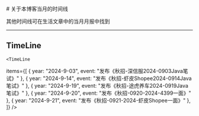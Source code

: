
<BaseLayout title="About">
  <BaseCard title="About">
# 关于本博客当月的时间线

其他时间线可在生活文章中的当月月报中找到

---

## TimeLine

    <TimeLine

items={[
{ year: "2024-9-03", event: "发布《秋招-深信服2024-0903Java笔试》" },
{ year: "2024-9-14", event: "发布《秋招-虾皮Shopee2024-0914Java笔试》" },
{ year: "2024-9-19", event: "发布《秋招-途虎养车2024-0919Java笔试》" },
{ year: "2024-9-20", event: "发布《秋招-0920-2024-4399一面》" },
{ year: "2024-9-21", event: "发布《秋招-0921-2024-虾皮Shopee一面》" },
]}
/>

  </BaseCard>
</BaseLayout>
